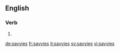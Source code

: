 ==English==

===Verb===
{{head|en|verb form}}

# {{en-third-person singular of|savvy}}

[[de:savvies]]
[[fr:savvies]]
[[it:savvies]]
[[sv:savvies]]
[[vi:savvies]]